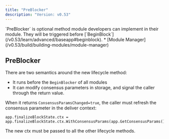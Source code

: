 ```yaml
---
title: "PreBlocker"
description: "Version: v0.53"
---
```


<Note>
  `PreBlocker` is optional method module developers can implement in their module. They will be triggered before [`BeginBlock`](/v0.53/learn/advanced/baseapp#beginblock).
</Note>

<Note>
  * [Module Manager](/v0.53/build/building-modules/module-manager)
</Note>

## PreBlocker[​](#preblocker-1 "Direct link to PreBlocker")

There are two semantics around the new lifecycle method:

* It runs before the `BeginBlocker` of all modules
* It can modify consensus parameters in storage, and signal the caller through the return value.

When it returns `ConsensusParamsChanged=true`, the caller must refresh the consensus parameter in the deliver context:

```
app.finalizeBlockState.ctx = app.finalizeBlockState.ctx.WithConsensusParams(app.GetConsensusParams())
```

The new ctx must be passed to all the other lifecycle methods.
